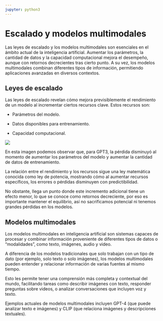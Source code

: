 ```yaml
---
jupyter: python3
---
```


# Escalado y modelos multimodales

Las leyes de escalado y los modelos multimodales son esenciales en el ámbito actual de la inteligencia artificial. Aumentar los parámetros, la cantidad de datos y la capacidad computacional mejora el desempeño, aunque con retornos decrecientes tras cierto punto. A su vez, los modelos multimodales combinan diferentes tipos de información, permitiendo aplicaciones avanzadas en diversos contextos.

## Leyes de escalado

Las leyes de escalado revelan cómo mejora previsiblemente el rendimiento de un modelo al incrementar ciertos recursos clave. Estos recursos son:

- Parámetros del modelo.

- Datos disponibles para entrenamiento.

- Capacidad computacional.

![](../../static/images/fundamentos_llm/escalado_gpt3.jpg)

En esta imagen podemos observar que, para GPT3, la pérdida disminuyó al momento de aumentar los parámetros del modelo y aumentar la cantidad de datos de entrenamiento.

La relación entre el rendimiento y los recursos sigue una ley matemática conocida como ley de potencia, mostrando cómo al aumentar recursos específicos, los errores o pérdidas disminuyen con predictibilidad.

No obstante, llega un punto donde este incremento adicional tiene un efecto menor, lo que se conoce como retornos decreciente, por eso es importante mantener el equilibrio, así no sacrificamos potencial ni tenemos grandes pérdidas en los modelos.


## Modelos multimodales

Los modelos multimodales en inteligencia artificial son sistemas capaces de procesar y combinar información proveniente de diferentes tipos de datos o “modalidades”, como texto, imágenes, audio y video.

A diferencia de los modelos tradicionales que solo trabajan con un tipo de dato (por ejemplo, solo texto o solo imágenes), los modelos multimodales pueden entender y relacionar información de varias fuentes al mismo tiempo.

Esto les permite tener una comprensión más completa y contextual del mundo, facilitando tareas como describir imágenes con texto, responder preguntas sobre videos, o analizar conversaciones que incluyen voz y texto.

Ejemplos actuales de modelos multimodales incluyen GPT-4 (que puede analizar texto e imágenes) y CLIP (que relaciona imágenes y descripciones textuales).
